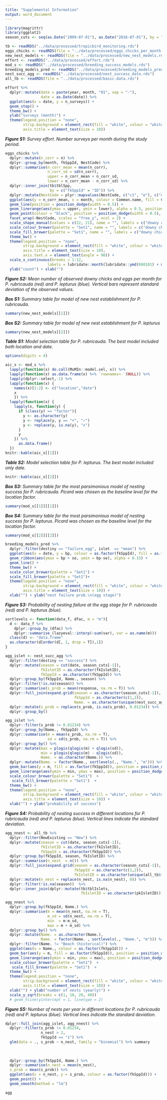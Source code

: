 ```yaml
---
title: "Supplemental Information"
output: word_document
---
```


```r
library(magrittr)
library(ggplot2)
season_cuts <- seq(as.Date("2009-07-01"), as.Date("2016-07-01"), by = "year")

tb <- readRDS("../data/processed/tropicbird_monitoring.rds")
eggs_chicks <- readRDS(file = "../data/processed/eggs_chicks_per_month.rds")
new_nest_models <- readRDS(file = "../data/processed/new_nest_models.rds")
effort <- readRDS("../data/processed/effort.rds")
mod_s <- readRDS("../data/processed/breeding_success_models.rds")
breeding_models_pred <- readRDS("../data/processed/breeding_models_predictions.rds")
nest_succ_agg <- readRDS("../data/processed/nest_success_data.rds")
all_tb <- readRDS(file = "../data/processed/basic-data.rds")
```

```r
effort %>%
  dplyr::mutate(date = paste(year, month, "01", sep = "-"),
                date = as.Date(date)) %>%
  ggplot(aes(x = date, y = n_surveys)) +
  geom_step() +
  theme_bw() +
  ylab("surveys (month)") +
  theme(legend.position = "none",
        strip.background = element_rect(fill = "white", colour = "white"),
        axis.title = element_text(size = 10))

```

_**Figure S1:** Survey effort. Number surveys per month during the study period._
 
```r
eggs_chicks %>%
  dplyr::mutate(n_corr = n) %>%
  dplyr::group_by(month, fkSppId, NestCode) %>%
  dplyr::summarise(n_corr_mean = mean(n_corr),
                   n_corr_sd = sd(n_corr),
                   upper = n_corr_mean + n_corr_sd,
                   lower = n_corr_mean - n_corr_sd) %>%
  dplyr::inner_join(tb$tblSpp, 
                    by = c("fkSppId" = "ID")) %>% 
  dplyr::mutate(NestCode = plyr::mapvalues(NestCode, c("c1", "e"), c("downy chicks", "eggs"))) %>%
  ggplot(aes(y = n_corr_mean, x = month, colour = Common.name, fill = Common.name)) +
  geom_line(position = position_dodge(width = 0.5)) +
  geom_linerange(aes(ymax = upper, ymin = lower), alpha = 0.5, position = position_dodge(width = 0.5)) + 
  geom_point(colour = "black", position = position_dodge(width = 0.5), shape = 21) +
  facet_wrap(~NestCode, scales = "free_y", ncol = 2) + 
  scale_shape_manual(values = c(22, 21), name = "", labels = c("downy chicks", "eggs")) + 
  scale_colour_brewer(palette = "Set1", name = "", labels = c("downy chicks", "eggs")) + 
  scale_fill_brewer(palette = "Set1", name = "", labels = c("downy chicks", "eggs")) + 
  theme_bw() +
  theme(legend.position = "none",
        strip.background = element_rect(fill = "white", colour = "white"),
        axis.title = element_text(size = 10),
        axis.text.x = element_text(angle = 90)) +
  scale_x_continuous(breaks = 1:12, 
                   labels = lubridate::month(lubridate::ymd(080101) + months(0:11), label = TRUE)) +
  ylab("count") + xlab("")
```

_**Figure S2:** Mean number of observed downy chicks and eggs per month for *P. rubricauda* (red) and *P. lepturus* (blue). Vertical bars represent standard deviation of the observed values._

_**Box S1:** Summary table for model of new nest establishment for P. rubricauda._

```r
summary(new_nest_models[[1]])
```

_**Box S2:** Summary table for model of new nest establishment for P. lepturus_

```r
summary(new_nest_models[[2]])
```

_**Table S1:** Model selection table for P. rubricauda. The best model included both location and date._

```r
options(digits = 4)

aic_s <- mod_s %>% 
  lapply(function(x) do.call(MuMIn::model.sel, x)) %>% 
  lapply(function(x) as.data.frame(x) %>% `rownames<-`(NULL)) %>%
  lapply(dplyr::select,-1) %>%
  lapply(function(x) {
    names(x)[1:2] <- c("location","date")
    x
    }) %>%
  lapply(function(x) {
    lapply(x, function(y) {
      if (class(y) == "factor"){
        y <- as.character(y)
        y <- replace(y, y == "+", "✓")
        y <- replace(y, is.na(y), "✗")
      } 
      y
    }) %>%
      as.data.frame()
  })
knitr::kable(aic_s[[1]])
```

_**Table S2:** Model selection table for P. lepturus. The best model included only date._

```r
knitr::kable(aic_s[[2]])
```

_**Box S3:** Summary table for the most parsimonious model of nesting success for P. rubricauda. Picard was chosen as the baseline level for the location factor._

```r
summary(mod_s[[1]][[1]])
```

_**Box S4:** Summary table for the most parsimonious model of nesting success for P. lepturus. Picard was chosen as the baseline level for the location factor._

```r
summary(mod_s[[2]][[2]])
```

```r
breeding_models_pred %>%
  dplyr::filter(destiny == "failure_egg", islet  == "mean") %>%
  ggplot(aes(x = date, y = bp, colour = as.factor(fkSppId), fill = as.factor(fkSppId), group = interaction(fkSppId, islet))) +
  geom_ribbon(aes(ymax = bp + se, ymin = bp-se), alpha = 0.15) +
  geom_line() +
  theme_bw() +
  scale_color_brewer(palette = "Set1") +
  scale_fill_brewer(palette = "Set1")+
  theme(legend.position = "none",
        strip.background = element_rect(fill = "white", colour = "white"),
        axis.title = element_text(size = 10)) +
  xlab("") + ylab("nest failure prob.\n(egg stage)")
```

_**Figure S3:** Probability of nesting failure at the egg stage for *P. rubricauda* (red) and P. lepturus (blue)._

```r


sortlevels <- function(data_f, dfac, m = "m"){
  d <- data_f %>%
    dplyr::group_by_(dfac) %>%
    dplyr::summarise_(lazyeval::interp(~sum(var), var = as.name(m))) 
  class(d) <- "data.frame"
  as.character(d[order(d[, 2, drop = T]),1])
}

agg_islet <- nest_succ_agg %>% 
  dplyr::filter(destiny == "success") %>%
  dplyr::mutate(season = cut(date, season_cuts[-1]),
                fkIsletID = as.character(fkIsletID),
                fkSppId = as.character(fkSppId)) %>%
  dplyr::group_by(fkSppId, Name., season) %>%
  dplyr::filter(!is.na(season)) %>%
  dplyr::summarise(s_prob = mean(response, na.rm = T)) %>% 
  dplyr::full_join(expand.grid(season = as.character(season_cuts[-1]), 
                               fkSppId = as.character(c(1,2)),
                               Name. = as.character(unique(nest_succ_agg$Name.)))) %>% 
  dplyr::mutate(s_prob = replace(s_prob, is.na(s_prob), 0.01234)) %>%
  dplyr::group_by()

agg_islet %>%
  dplyr::filter(s_prob != 0.01234) %>%
  dplyr::group_by(Name., fkSppId) %>%
  dplyr::summarise(m = mean(s_prob, na.rm = T),
                   sd = sd(s_prob, na.rm = T)) %>%
  dplyr::group_by() %>%
  dplyr::mutate(max = plogis(qlogis(m) + qlogis(sd)),
                min = plogis(qlogis(m) - qlogis(sd)), 
                Name. = as.character(Name.)) %>%
  dplyr::mutate(Name. = factor(Name., sortlevels(., "Name.", "m"))) %>% ggplot(aes(x = Name., colour = as.factor(fkSppId))) +
  geom_bar(aes(y = m, fill = as.factor(fkSppId)), position = position_dodge(width = 0.85), width = 0.8, stat = "identity", alpha = 0.75) +
  geom_linerange(aes(ymin = min, ymax = max), position = position_dodge(width = 0.85)) +
  scale_colour_brewer(palette = "Set1")  + 
   scale_fill_brewer(palette = "Set1")  + 
  theme_bw() +
  theme(legend.position = "none",
        strip.background = element_rect(fill = "white", colour = "white"),
        axis.title = element_text(size = 10)) +
  xlab("") + ylab("probability of success")
```

_**Figure S4:** Probability of nesting success in different locations for *P. rubricauda* (red) and P. lepturus (blue). Vertical lines indicate the standard deviation._

```r
agg_nnest <- all_tb %>% 
  dplyr::filter(NewExisting == "New") %>%
  dplyr::mutate(season = cut(date, season_cuts[-1]),
                fkIsletID = as.character(fkIsletID),
                fkSppId = as.character(fkSppId)) %>%
  dplyr::group_by(fkSppId, season, fkIsletID) %>%
  dplyr::summarise(n_nest  = n()) %>% 
  dplyr::full_join(expand.grid(season = as.character(season_cuts[-1]), 
                               fkSppId = as.character(c(1,2)),
                               fkIsletID = as.character(unique(all_tb$fkIsletID)))) %>% 
  dplyr::mutate(n_nest = replace(n_nest, is.na(n_nest), 0)) %>%
  dplyr::filter(!is.na(season))  %>%
  dplyr::inner_join(dplyr::mutate(tb$tblIslets, 
                                  fkIsletID = as.character(pkIsletID)))

agg_nnest %>%
  dplyr::group_by(fkSppId, Name.) %>%
  dplyr::summarise(m = mean(n_nest, na.rm = T),
                   m_sd = sd(n_nest, na.rm = T),
                   min  = m-m_sd,
                   max = m + m_sd) %>%
  dplyr::group_by() %>%
  dplyr::mutate(Name. = as.character(Name.), 
                Name. = factor(Name. , sortlevels(., "Name.", "m"))) %>%
  dplyr::filter(Name. != "Beach (historical)") %>% 
  ggplot(aes(x = Name., colour = as.factor(fkSppId))) +
  geom_bar(aes(y = m, fill = as.factor(fkSppId)), position = position_dodge(width = 0.85), width = 0.8, stat = "identity", alpha = 0.75) +
  geom_linerange(aes(ymin = min, ymax = max), position = position_dodge(width = 0.85)) +
  scale_colour_brewer(palette = "Set1")  + 
   scale_fill_brewer(palette = "Set1")  + 
  theme_bw() +
  theme(legend.position = "none",
        strip.background = element_rect(fill = "white", colour = "white"),
        axis.title = element_text(size = 10)) +
  xlab("") + ylab("number of nests (yearly)") +
  scale_y_sqrt(breaks = c(1, 10, 20, 40))
  # geom_hline(yintercept = 1, linetype = 2)


```

_**Figure S5:** Number of nests per year in different locations for *P. rubricauda* (red) and P. lepturus (blue). Vertical lines indicate the standard deviation._

```r
dplyr::full_join(agg_islet, agg_nnest) %>%
  dplyr::filter(s_prob != 0.01234,
                n_nest > 2, 
                fkSppId == "1") %>%
  glm(data = ., s_prob ~ n_nest, family = "binomial") %>% summary
  
  
  
  dplyr::group_by(fkSppId, Name.) %>%
  dplyr::summarise(n_nest = mean(n_nest),
  s_prob = mean(s_prob)) %>%
  ggplot(aes(x = n_nest, y = s_prob, colour = as.factor(fkSppId))) +
  geom_point() +
  geom_smooth(method = "lm")

agg
  
```

